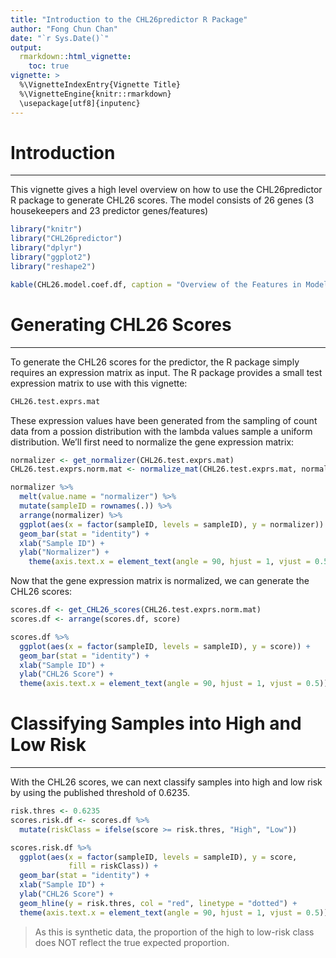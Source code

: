 ```yaml
---
title: "Introduction to the CHL26predictor R Package"
author: "Fong Chun Chan"
date: "`r Sys.Date()`"
output:
  rmarkdown::html_vignette:
    toc: true
vignette: >
  %\VignetteIndexEntry{Vignette Title}
  %\VignetteEngine{knitr::rmarkdown}
  \usepackage[utf8]{inputenc}
---
```


# Introduction
***

This vignette gives a high level overview on how to use the CHL26predictor R package to generate CHL26 scores. The model consists of 26 genes (3 housekeepers and 23 predictor genes/features)

```r
library("knitr")
library("CHL26predictor")
library("dplyr")
library("ggplot2")
library("reshape2")
```

```r
kable(CHL26.model.coef.df, caption = "Overview of the Features in Model")
```

# Generating CHL26 Scores
***

To generate the CHL26 scores for the predictor, the R package simply requires an expression matrix as input. The R package provides a small test expression matrix to use with this vignette:

```r
CHL26.test.exprs.mat
```

These expression values have been generated from the sampling of count data from a possion distribution with the lambda values sample a uniform distribution.  We'll first need to normalize the gene expression matrix:

```r
normalizer <- get_normalizer(CHL26.test.exprs.mat)
CHL26.test.exprs.norm.mat <- normalize_mat(CHL26.test.exprs.mat, normalizer)

normalizer %>%
  melt(value.name = "normalizer") %>%
  mutate(sampleID = rownames(.)) %>%
  arrange(normalizer) %>%
  ggplot(aes(x = factor(sampleID, levels = sampleID), y = normalizer)) +
  geom_bar(stat = "identity") +
  xlab("Sample ID") +
  ylab("Normalizer") +
	theme(axis.text.x = element_text(angle = 90, hjust = 1, vjust = 0.5))
```

Now that the gene expression matrix is normalized, we can generate the CHL26 scores:

```r
scores.df <- get_CHL26_scores(CHL26.test.exprs.norm.mat)
scores.df <- arrange(scores.df, score)

scores.df %>%
  ggplot(aes(x = factor(sampleID, levels = sampleID), y = score)) +
  geom_bar(stat = "identity") +
  xlab("Sample ID") +
  ylab("CHL26 Score") +
  theme(axis.text.x = element_text(angle = 90, hjust = 1, vjust = 0.5))
```

# Classifying Samples into High and Low Risk
***

With the CHL26 scores, we can next classify samples into high and low risk by using the published threshold of 0.6235.

```r
risk.thres <- 0.6235
scores.risk.df <- scores.df %>%
  mutate(riskClass = ifelse(score >= risk.thres, "High", "Low"))

scores.risk.df %>%
  ggplot(aes(x = factor(sampleID, levels = sampleID), y = score, 
             fill = riskClass)) +
  geom_bar(stat = "identity") +
  xlab("Sample ID") +
  ylab("CHL26 Score") +
  geom_hline(y = risk.thres, col = "red", linetype = "dotted") +
  theme(axis.text.x = element_text(angle = 90, hjust = 1, vjust = 0.5))
```

> As this is synthetic data, the proportion of the high to low-risk class does NOT reflect the true expected proportion.

